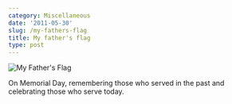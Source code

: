 ```yaml
---
category: Miscellaneous
date: '2011-05-30'
slug: /my-fathers-flag
title: My father's flag
type: post
---
```



![My Father's Flag](/images/aws-20110530--0924-02)

On Memorial Day, remembering those who served in the past and celebrating those who serve today.